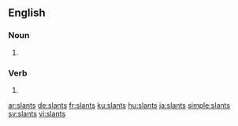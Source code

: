
==English==

===Noun===
{{head|en|plural}}

# {{plural of|slant|lang=en}}

===Verb===
{{head|en|verb form}}

# {{en-third-person singular of|slant}}

[[ar:slants]]
[[de:slants]]
[[fr:slants]]
[[ku:slants]]
[[hu:slants]]
[[ja:slants]]
[[simple:slants]]
[[sv:slants]]
[[vi:slants]]